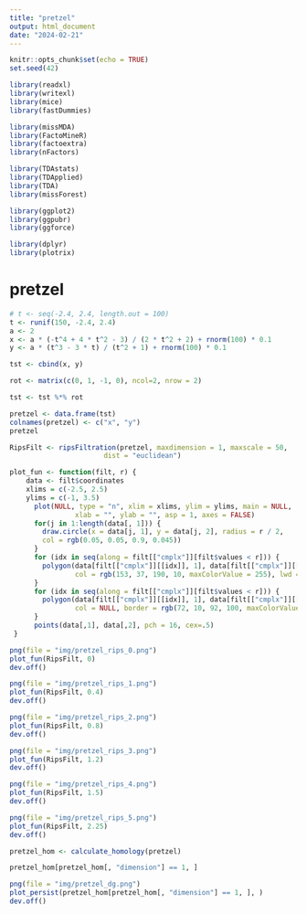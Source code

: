 ```yaml
---
title: "pretzel"
output: html_document
date: "2024-02-21"
---
```


```r
knitr::opts_chunk$set(echo = TRUE)
set.seed(42)
```

```r
library(readxl)
library(writexl)
library(mice)
library(fastDummies)

library(missMDA)
library(FactoMineR)
library(factoextra)
library(nFactors)

library(TDAstats)
library(TDApplied)
library(TDA)
library(missForest)

library(ggplot2)
library(ggpubr)
library(ggforce)

library(dplyr)
library(plotrix)
```

# pretzel
```r
# t <- seq(-2.4, 2.4, length.out = 100)
t <- runif(150, -2.4, 2.4)
a <- 2
x <- a * (-t^4 + 4 * t^2 - 3) / (2 * t^2 + 2) + rnorm(100) * 0.1
y <- a * (t^3 - 3 * t) / (t^2 + 1) + rnorm(100) * 0.1

tst <- cbind(x, y)

rot <- matrix(c(0, 1, -1, 0), ncol=2, nrow = 2)

tst <- tst %*% rot

pretzel <- data.frame(tst)
colnames(pretzel) <- c("x", "y")
pretzel
```

```r
RipsFilt <- ripsFiltration(pretzel, maxdimension = 1, maxscale = 50,
                       dist = "euclidean")
```

```r
plot_fun <- function(filt, r) {
    data <- filt$coordinates
    xlims = c(-2.5, 2.5)
    ylims = c(-1, 3.5)
      plot(NULL, type = "n", xlim = xlims, ylim = ylims, main = NULL,
                xlab = "", ylab = "", asp = 1, axes = FALSE) 
      for(j in 1:length(data[, 1])) {
        draw.circle(x = data[j, 1], y = data[j, 2], radius = r / 2,
        col = rgb(0.05, 0.05, 0.9, 0.045))
      }
      for (idx in seq(along = filt[["cmplx"]][filt$values < r])) {
        polygon(data[filt[["cmplx"]][[idx]], 1], data[filt[["cmplx"]][[idx]], 2],
                col = rgb(153, 37, 190, 10, maxColorValue = 255), lwd = .1)
      }
      for (idx in seq(along = filt[["cmplx"]][filt$values < r])) {
        polygon(data[filt[["cmplx"]][[idx]], 1], data[filt[["cmplx"]][[idx]], 2],
                col = NULL, border = rgb(72, 10, 92, 100, maxColorValue = 255), lwd = .2)
      }
      points(data[,1], data[,2], pch = 16, cex=.5)
 }
```

```r
png(file = "img/pretzel_rips_0.png")
plot_fun(RipsFilt, 0)
dev.off()
```

```r
png(file = "img/pretzel_rips_1.png")
plot_fun(RipsFilt, 0.4)
dev.off()
```

```r
png(file = "img/pretzel_rips_2.png")
plot_fun(RipsFilt, 0.8)
dev.off()
```

```r
png(file = "img/pretzel_rips_3.png")
plot_fun(RipsFilt, 1.2)
dev.off()
```

```r
png(file = "img/pretzel_rips_4.png")
plot_fun(RipsFilt, 1.5)
dev.off()
```

```r
png(file = "img/pretzel_rips_5.png")
plot_fun(RipsFilt, 2.25)
dev.off()
```

```r
pretzel_hom <- calculate_homology(pretzel)
```

```r
pretzel_hom[pretzel_hom[, "dimension"] == 1, ]
```

```r
png(file = "img/pretzel_dg.png")
plot_persist(pretzel_hom[pretzel_hom[, "dimension"] == 1, ], )
dev.off()
```







